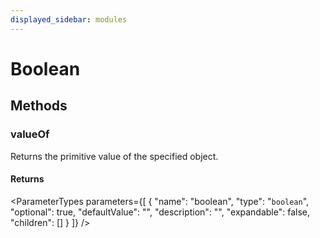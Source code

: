 ```yaml
---
displayed_sidebar: modules
---
```



# Boolean

## Methods

### valueOf

Returns the primitive value of the specified object.

#### Returns

<ParameterTypes parameters={[
  {
    "name": "boolean",
    "type": "`boolean`",
    "optional": true,
    "defaultValue": "",
    "description": "",
    "expandable": false,
    "children": []
  }
]} />
